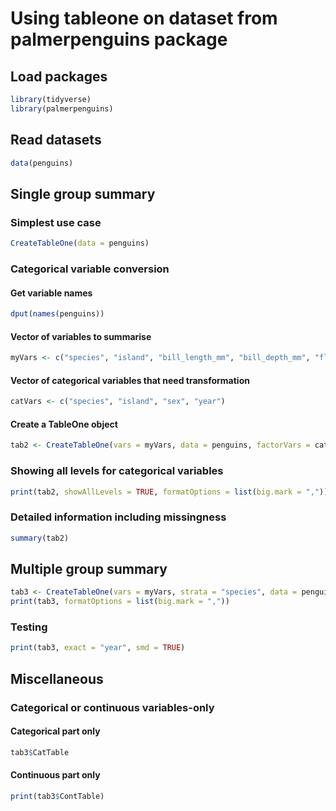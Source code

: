 # Using tableone on dataset from palmerpenguins package

## Load packages
```r
library(tidyverse)
library(palmerpenguins)
```

## Read datasets
```r
data(penguins)
```

## Single group summary
### Simplest use case
```r
CreateTableOne(data = penguins)
```
### Categorical variable conversion
#### Get variable names
```r
dput(names(penguins))
```
#### Vector of variables to summarise
```r
myVars <- c("species", "island", "bill_length_mm", "bill_depth_mm", "flipper_length_mm", "body_mass_g", "sex", "year")
```
#### Vector of categorical variables that need transformation
```r
catVars <- c("species", "island", "sex", "year")
```
#### Create a TableOne object
```r
tab2 <- CreateTableOne(vars = myVars, data = penguins, factorVars = catVars)
```

### Showing all levels for categorical variables
```r
print(tab2, showAllLevels = TRUE, formatOptions = list(big.mark = ","))
```
### Detailed information including missingness
```r
summary(tab2)
```
## Multiple group summary
```r
tab3 <- CreateTableOne(vars = myVars, strata = "species", data = penguins, factorVars = catVars)
print(tab3, formatOptions = list(big.mark = ","))
```
### Testing
```r
print(tab3, exact = "year", smd = TRUE)
```

## Miscellaneous
### Categorical or continuous variables-only
#### Categorical part only
```r
tab3$CatTable
```
#### Continuous part only
```r
print(tab3$ContTable)
```

